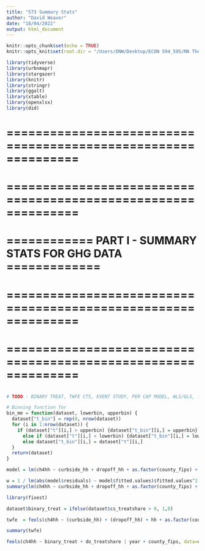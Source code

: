 ```yaml
---
title: "573 Summary Stats"
author: "David Weaver"
date: "18/04/2022"
output: html_document
---
```


```r
knitr::opts_chunk$set(echo = TRUE)
knitr::opts_knit$set(root.dir = "/Users/DNW/Desktop/ECON 594_595/MA Thesis/Datasets/Final Datasets")

library(tidyverse)
library(urbnmapr)
library(stargazer)
library(knitr)
library(stringr)
library(ggalt)
library(xtable)
library(openxlsx)
library(did)
```

# ==============================================================
# ==============================================================
# ============ PART I - SUMMARY STATS FOR GHG DATA =============
# ==============================================================
# ==============================================================


```r



```



```r

# TODO - BINARY TREAT, TWFE CTS, EVENT STUDY, PER CAP MODEL, WLS/GLS, ?GMM?, HC, HAC, CLUSTERED, SERIAL CORREALTION HAC

# Binning function for 
bin_me = function(dataset, lowerbin, upperbin) {
  dataset["t_bin"] = rep(0, nrow(dataset))
  for (i in 1:nrow(dataset)) {
    if (dataset["t"][i,] > upperbin) {dataset["t_bin"][i,] = upperbin}
      else if (dataset["t"][i,] < lowerbin) {dataset["t_bin"][i,] = lowerbin}
      else dataset["t_bin"][i,] = dataset["t"][i,]
  }
  return(dataset)
}

model = lm(ch4hh ~ curbside_hh + dropoff_hh + as.factor(county_fips) + as.factor(year), data=complete_bdataset_bfac)

w = 1 / lm(abs(model$residuals) ~ model$fitted.values)$fitted.values^2
summary(lm(ch4hh ~ curbside_hh + dropoff_hh + as.factor(county_fips) + as.factor(year), data=complete_bdataset_ufac), weights=(1/(model$fitted.values^2)))

library(fixest)

dataset$binary_treat = ifelse(dataset$cs_treatshare > 0, 1,0)

twfe  = feols(ch4hh ~ (curbside_hh) + (dropoff_hh) + hh + as.factor(county_fips) + as.factor(year), data=dataset, cluster=c("county_fips"))

summary(twfe)

feols(ch4hh ~ binary_treat + do_treatshare | year + county_fips, data=dataset, cluster=c("county_fips"))


```





